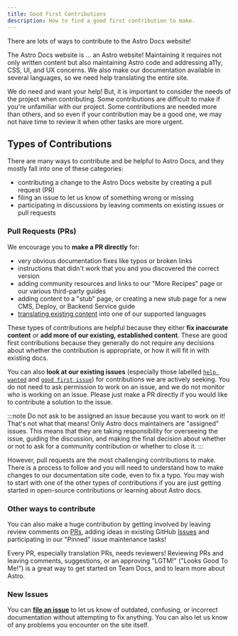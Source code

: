 ```yaml
---
title: Good First Contributions
description: How to find a good first contribution to make.
---
```

There are lots of ways to contribute to the Astro Docs website! 

The Astro Docs website is ... an Astro website! Maintaining it requires not only written content but also maintaining Astro code and addressing a11y, CSS, UI, and UX concerns. We also make our documentation available in several languages, so we need help translating the entire site.

We do need and want your help! But, it is important to consider the needs of the project when contributing. Some contributions are difficult to make if you're unfamiliar with our project. Some contributions are needed more than others, and so even if your contribution may be a good one, we may not have time to review it when other tasks are more urgent.

## Types of Contributions

There are many ways to contribute and be helpful to Astro Docs, and they mostly fall into one of these categories:

- contributing a change to the Astro Docs website by creating a pull request (PR)
- filing an issue to let us know of something wrong or missing
- participating in discussions by leaving comments on existing issues or pull requests 

### Pull Requests (PRs)

We encourage you to **make a PR directly** for:

- very obvious documentation fixes like typos or broken links
- instructions that didn't work that you and you discovered the correct version
- adding community resources and links to our "More Recipes" page or our various third-party guides
- adding content to a "stub" page, or creating a new stub page for a new CMS, Deploy, or Backend Service guide
- [translating existing content](/guides/i18n/) into one of our supported languages

These types of contributions are helpful because they either **fix inaccurate content** or **add more of our existing, established content**. These are good first contributions because they generally do not require any decisions about whether the contribution is appropriate, or how it will fit in with existing docs.

You can also **look at our existing issues** (especially those labelled [`help wanted`](https://github.com/withastro/docs/issues?q=is:open+is:issue+label:%22help+wanted%22) and [`good first issue`](https://github.com/withastro/docs/issues?q=is:open+is:issue+label:%22good+first+issue%22)) for contributions we are actively seeking. You do not need to ask permission to work on an issue, and we do not monitor who is working on an issue. Please just make a PR directly if you would like to contribute a solution to the issue.

:::note
Do not ask to be assigned an issue because you want to work on it! That's not what that means! Only Astro docs maintainers are "assigned" issues. This means that they are taking responsibility for overseeing the issue, guiding the discussion, and making the final decision about whether or not to ask for a community contribution or whether to close it. 
:::

However, pull requests are the most challenging contributions to make. There is a process to follow and you will need to understand how to make changes to our documentation site code, even to fix a typo. You may wish to start with one of the other types of contributions if you are just getting started in open-source contributions or learning about Astro docs.

### Other ways to contribute

You can also make a huge contribution by getting involved by leaving review comments on [PRs](https://github.com/withastro/docs/pulls), adding ideas in existing GitHub [Issues](https://github.com/withastro/docs/issues) and participating in our "Pinned" issue maintenance tasks! 

Every PR, especially translation PRs, needs reviewers! Reviewing PRs and leaving comments, suggestions, or an approving "LGTM!" ("Looks Good To Me!") is a great way to get started on Team Docs, and to learn more about Astro.


### New Issues

You can [**file an issue**](/first-time/file-an-issue/) to let us know of outdated, confusing, or incorrect documentation without attempting to fix anything. You can also let us know of any problems you encounter on the site itself.